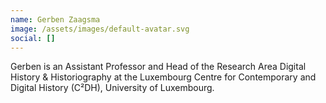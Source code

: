 ```yaml
---
name: Gerben Zaagsma
image: /assets/images/default-avatar.svg
social: []
---
```

Gerben is an Assistant Professor and Head of the Research Area Digital History & Historiography at the Luxembourg Centre for Contemporary and Digital History (C²DH), University of Luxembourg.